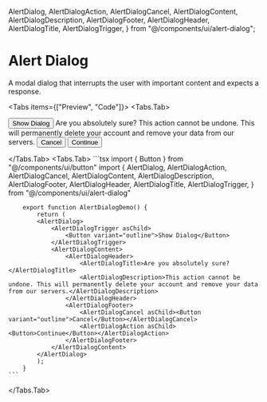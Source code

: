   AlertDialog,
  AlertDialogAction,
  AlertDialogCancel,
  AlertDialogContent,
  AlertDialogDescription,
  AlertDialogFooter,
  AlertDialogHeader,
  AlertDialogTitle,
  AlertDialogTrigger,
} from "@/components/ui/alert-dialog";

# Alert Dialog

A modal dialog that interrupts the user with important content and expects a response.

<Tabs items={["Preview", "Code"]}>
  <Tabs.Tab>
    <div className="mt-2 ring-offset-background focus-visible:outline-none focus-visible:ring-2 focus-visible:ring-ring focus-visible:ring-offset-2 relative rounded-md border">
        <div className="flex min-h-[350px] w-full justify-center items-center p-10">
            <AlertDialog>
                <AlertDialogTrigger asChild>
                    <Button variant="outline">Show Dialog</Button>
                </AlertDialogTrigger>
                <AlertDialogContent>
                    <AlertDialogHeader>
                        <AlertDialogTitle>Are you absolutely sure?</AlertDialogTitle>
                        <AlertDialogDescription>This action cannot be undone. This will permanently delete your account and remove your data from our servers.</AlertDialogDescription>
                    </AlertDialogHeader>
                    <AlertDialogFooter>
                        <AlertDialogCancel asChild><Button variant="outline">Cancel</Button></AlertDialogCancel>
                        <AlertDialogAction asChild><Button>Continue</Button></AlertDialogAction>
                    </AlertDialogFooter>
                </AlertDialogContent>
            </AlertDialog>
        </div>
    </div>

  </Tabs.Tab>
  <Tabs.Tab>
    ```tsx
        import { Button } from "@/components/ui/button"
        import {
            AlertDialog,
            AlertDialogAction,
            AlertDialogCancel,
            AlertDialogContent,
            AlertDialogDescription,
            AlertDialogFooter,
            AlertDialogHeader,
            AlertDialogTitle,
            AlertDialogTrigger,
        } from "@/components/ui/alert-dialog"

        export function AlertDialogDemo() {
            return (
            <AlertDialog>
                <AlertDialogTrigger asChild>
                    <Button variant="outline">Show Dialog</Button>
                </AlertDialogTrigger>
                <AlertDialogContent>
                    <AlertDialogHeader>
                        <AlertDialogTitle>Are you absolutely sure?</AlertDialogTitle>
                        <AlertDialogDescription>This action cannot be undone. This will permanently delete your account and remove your data from our servers.</AlertDialogDescription>
                    </AlertDialogHeader>
                    <AlertDialogFooter>
                        <AlertDialogCancel asChild><Button variant="outline">Cancel</Button></AlertDialogCancel>
                        <AlertDialogAction asChild><Button>Continue</Button></AlertDialogAction>
                    </AlertDialogFooter>
                </AlertDialogContent>
            </AlertDialog>
            );
        }
    ```

  </Tabs.Tab>
</Tabs>
